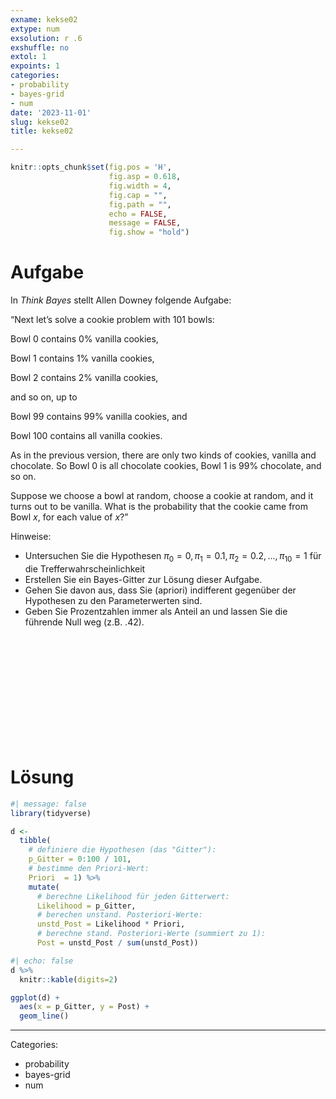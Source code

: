 ```yaml
---
exname: kekse02
extype: num
exsolution: r .6
exshuffle: no
extol: 1
expoints: 1
categories:
- probability
- bayes-grid
- num
date: '2023-11-01'
slug: kekse02
title: kekse02

---
```







```r
knitr::opts_chunk$set(fig.pos = 'H',
                      fig.asp = 0.618,
                      fig.width = 4,
                      fig.cap = "", 
                      fig.path = "",
                      echo = FALSE,
                      message = FALSE,
                      fig.show = "hold")
```






# Aufgabe

In *Think Bayes* stellt Allen Downey folgende Aufgabe:


"Next let's solve a cookie problem with 101 bowls:

Bowl 0 contains 0% vanilla cookies,

Bowl 1 contains 1% vanilla cookies,

Bowl 2 contains 2% vanilla cookies,

and so on, up to

Bowl 99 contains 99% vanilla cookies, and

Bowl 100 contains all vanilla cookies.

As in the previous version, there are only two kinds of cookies, vanilla and chocolate. So Bowl 0 is all chocolate cookies, Bowl 1 is 99% chocolate, and so on.

Suppose we choose a bowl at random, choose a cookie at random, and it turns out to be vanilla. What is the probability that the cookie came from Bowl $x$, for each value of $x$?"

Hinweise:

- Untersuchen Sie die Hypothesen $\pi_0 = 0, \pi_1 = 0.1, \pi_2 = 0.2, ..., \pi_{10} = 1$ für die Trefferwahrscheinlichkeit
- Erstellen Sie ein Bayes-Gitter zur Lösung dieser Aufgabe.
- Gehen Sie davon aus, dass Sie (apriori) indifferent gegenüber der Hypothesen zu den Parameterwerten sind.
- Geben Sie Prozentzahlen immer als Anteil an und lassen Sie die führende Null weg (z.B. .42).


</br>
</br>
</br>
</br>
</br>
</br>
</br>
</br>
</br>
</br>

# Lösung


```r
#| message: false
library(tidyverse)
```


```r
d <-
  tibble(
    # definiere die Hypothesen (das "Gitter"): 
    p_Gitter = 0:100 / 101,
    # bestimme den Priori-Wert:       
    Priori  = 1) %>%  
    mutate(
      # berechne Likelihood für jeden Gitterwert:
      Likelihood = p_Gitter,
      # berechen unstand. Posteriori-Werte:
      unstd_Post = Likelihood * Priori,
      # berechne stand. Posteriori-Werte (summiert zu 1):
      Post = unstd_Post / sum(unstd_Post))  
```

```r
#| echo: false
d %>% 
  knitr::kable(digits=2)
```


```r
ggplot(d) +
  aes(x = p_Gitter, y = Post) + 
  geom_line()
```







---

Categories: 

- probability
- bayes-grid
- num

